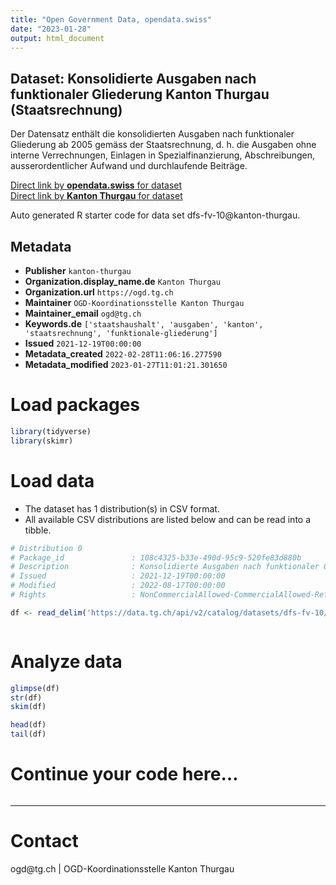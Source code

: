 ```yaml
---
title: "Open Government Data, opendata.swiss"
date: "2023-01-28"
output: html_document
---
```


## Dataset: Konsolidierte Ausgaben nach funktionaler Gliederung Kanton Thurgau (Staatsrechnung)

Der Datensatz enthält die konsolidierten Ausgaben nach funktionaler Gliederung ab 2005 gemäss der Staatsrechnung, d. h. die Ausgaben ohne interne Verrechnungen, Einlagen in Spezialfinanzierung, Abschreibungen, ausserordentlicher Aufwand und durchlaufende Beiträge.

[Direct link by **opendata.swiss** for dataset](https://opendata.swiss/de/dataset/konsolidierte-ausgaben-nach-funktionaler-gliederung-kanton-thurgau-staatsrechnung)<br>
[Direct link by **Kanton Thurgau** for dataset](https://data.tg.ch/explore/dataset/dfs-fv-10/)

Auto generated R starter code for data set dfs-fv-10@kanton-thurgau.

## Metadata

- **Publisher** `kanton-thurgau`
- **Organization.display_name.de** `Kanton Thurgau`
- **Organization.url** `https://ogd.tg.ch`
- **Maintainer** `OGD-Koordinationsstelle Kanton Thurgau`
- **Maintainer_email** `ogd@tg.ch`
- **Keywords.de** `['staatshaushalt', 'ausgaben', 'kanton', 'staatsrechnung', 'funktionale-gliederung']`
- **Issued** `2021-12-19T00:00:00`
- **Metadata_created** `2022-02-28T11:06:16.277590`
- **Metadata_modified** `2023-01-27T11:01:21.301650`


# Load packages

```r

library(tidyverse)
library(skimr)

```

# Load data

-   The dataset has 1 distribution(s) in CSV format.
-   All available CSV distributions are listed below and can be read into a tibble.

```r

# Distribution 0
# Package_id               : 108c4325-b33e-490d-95c9-520fe83d880b
# Description              : Konsolidierte Ausgaben nach funktionaler Gliederung Kanton Thurgau (Staatsrechnung) (csv)
# Issued                   : 2021-12-19T00:00:00
# Modified                 : 2022-08-17T00:00:00
# Rights                   : NonCommercialAllowed-CommercialAllowed-ReferenceRequired

df <- read_delim('https://data.tg.ch/api/v2/catalog/datasets/dfs-fv-10/exports/csv')



```

# Analyze data

```r

glimpse(df)
str(df)
skim(df)

head(df)
tail(df)

```

# Continue your code here...

```r

```

------------------------------------------------------------------------

# Contact

ogd@tg.ch | OGD-Koordinationsstelle Kanton Thurgau
